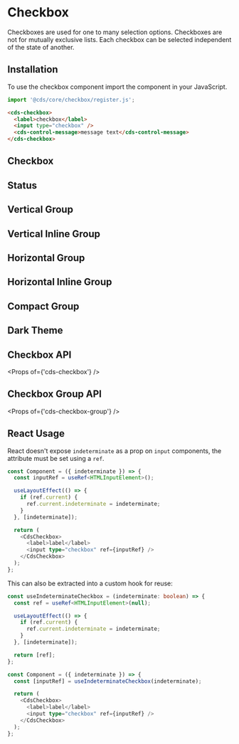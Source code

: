 
<Meta title="Forms/Checkbox" />

# Checkbox

Checkboxes are used for one to many selection options. Checkboxes are not for
mutually exclusive lists. Each checkbox can be selected independent of the
state of another.

## Installation

To use the checkbox component import the component in your JavaScript.

```typescript
import '@cds/core/checkbox/register.js';
```

```html
<cds-checkbox>
  <label>checkbox</label>
  <input type="checkbox" />
  <cds-control-message>message text</cds-control-message>
</cds-checkbox>
```

## Checkbox

<Preview>
  <Story id="stories-checkbox--checkbox" />
</Preview>

## Status

<Preview>
  <Story id="stories-checkbox--status" />
</Preview>

## Vertical Group

<Preview>
  <Story id="stories-checkbox--vertical-group" />
</Preview>

## Vertical Inline Group

<Preview>
  <Story id="stories-checkbox--vertical-inline-group" />
</Preview>

## Horizontal Group

<Preview>
  <Story id="stories-checkbox--horizontal-group" />
</Preview>

## Horizontal Inline Group

<Preview>
  <Story id="stories-checkbox--horizontal-inline-group" />
</Preview>

## Compact Group

<Preview>
  <Story id="stories-checkbox--compact-group" />
</Preview>

## Dark Theme

<Preview>
  <Story id="stories-checkbox--dark-theme" />
</Preview>

## Checkbox API

<Props of={'cds-checkbox'} />

## Checkbox Group API

<Props of={'cds-checkbox-group'} />

## React Usage

React doesn't expose `indeterminate` as a prop on `input` components,
the attribute must be set using a `ref`.

```typescript
const Component = ({ indeterminate }) => {
  const inputRef = useRef<HTMLInputElement>();

  useLayoutEffect(() => {
    if (ref.current) {
      ref.current.indeterminate = indeterminate;
    }
  }, [indeterminate]);

  return (
    <CdsCheckbox>
      <label>label</label>
      <input type="checkbox" ref={inputRef} />
    </CdsCheckbox>
  );
};
```

This can also be extracted into a custom hook for reuse:

```typescript
const useIndeterminateCheckbox = (indeterminate: boolean) => {
  const ref = useRef<HTMLInputElement>(null);

  useLayoutEffect(() => {
    if (ref.current) {
      ref.current.indeterminate = indeterminate;
    }
  }, [indeterminate]);

  return [ref];
};

const Component = ({ indeterminate }) => {
  const [inputRef] = useIndeterminateCheckbox(indeterminate);

  return (
    <CdsCheckbox>
      <label>label</label>
      <input type="checkbox" ref={inputRef} />
    </CdsCheckbox>
  );
};
```
